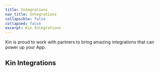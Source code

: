 ```yaml
---
title: Integrations
nav_title: Integrations
collapsible: false
collapsed: false
excerpt: Kin Integrations
---
```


Kin is proud to work with partners to bring amazing integrations that can power up your App.

## Kin Integrations

<div className="mt-8 grid gap-6 md:grid-cols-2">
  <NavCard
    title="Giftery"
    pngFile="giftery"
    subtitle="An amazing ecommerce Integration"
    link={{ url: '/docs/integrations/giftery', label: 'Learn more about Giftery' }}
  />
  <NavCard
    title="Buy Modules"
    icon="rocket"
    subtitle="Users can buy Kin directly in your App"
    link={{ url: '/docs/integrations/buy-modules', label: 'See our Buy Modules here' }}
  />
</div>
